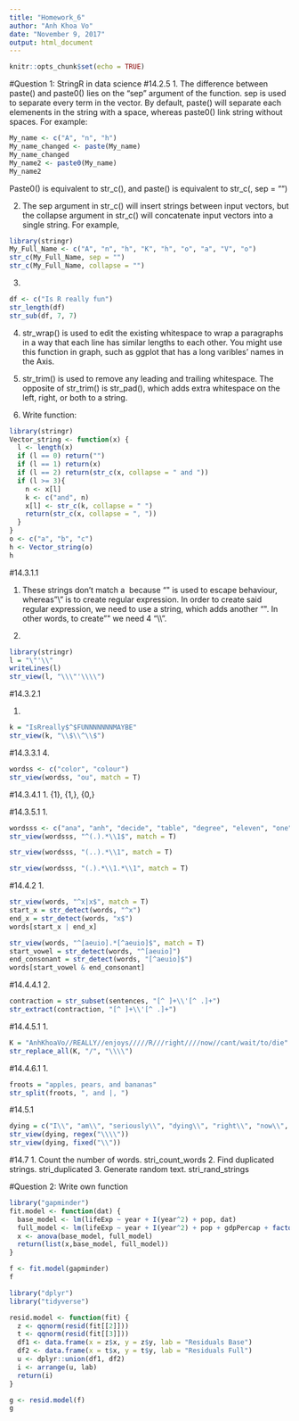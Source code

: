 ```yaml
---
title: "Homework_6"
author: "Anh Khoa Vo"
date: "November 9, 2017"
output: html_document
---
```


```r
knitr::opts_chunk$set(echo = TRUE)
```


#Question 1: StringR in data science 
#14.2.5
1.	The difference between paste() and paste0() lies on the "sep" argument of the function. sep is used to separate every term in the vector. By default, paste() will separate each elemenents in the string with a space, whereas paste0() link string without spaces. For example:

```r
My_name <- c("A", "n", "h")
My_name_changed <- paste(My_name)
My_name_changed
My_name2 <- paste0(My_name)
My_name2
```

Paste0() is equivalent to str_c(), and paste() is equivalent to str_c(, sep = "")

2. The sep argument in str_c() will insert strings between input vectors, but the collapse argument in str_c() will concatenate input vectors into a single string. For example,


```r
library(stringr)
My_Full_Name <- c("A", "n", "h", "K", "h", "o", "a", "V", "o")
str_c(My_Full_Name, sep = "")
str_c(My_Full_Name, collapse = "")
```

3. 
```r
df <- c("Is R really fun")
str_length(df)
str_sub(df, 7, 7)
```



4.	str_wrap() is used to edit the existing whitespace to wrap a paragraphs in a way that each line has similar lengths to each other. You might use this function in graph, such as ggplot that has a long varibles' names in the Axis.

5.	str_trim() is used to remove any leading and trailing whitespace. The opposite of str_trim() is str_pad(), which adds extra whitespace on the left, right, or both to a string.


6. Write function: 
```r
library(stringr)
Vector_string <- function(x) {
  l <- length(x)
  if (l == 0) return("")
  if (l == 1) return(x)
  if (l == 2) return(str_c(x, collapse = " and "))
  if (l >= 3){ 
    n <- x[l]
    k <- c("and", n)
    x[l] <- str_c(k, collapse = " ")
    return(str_c(x, collapse = ", "))
  }
}
o <- c("a", "b", "c")
h <- Vector_string(o)
h
```
#14.3.1.1

1. These strings don't match a \ because "\" is used to escape behaviour, whereas "\\" is to create regular expression. In order to create said regular expression, we need to use a string, which adds another "\". In other words, to create "\" we need 4 "\\\\".


2. 
```r
library(stringr)
l = "\"'\\"
writeLines(l)
str_view(l, "\\\"'\\\\")
```
 
#14.3.2.1 

1.
```r
k = "IsRreally$^$FUNNNNNNNMAYBE"
str_view(k, "\\$\\^\\$")
```

#14.3.3.1
4.
```r
wordss <- c("color", "colour")
str_view(wordss, "ou", match = T)
```

#14.3.4.1
1.
{1}, {1,}, {0,}
 
#14.3.5.1
1. 

```r
wordsss <- c("ana", "anh", "decide", "table", "degree", "eleven", "one", "two")
str_view(wordsss, "^(.).*\\1$", match = T)

str_view(wordsss, "(..).*\\1", match = T)

str_view(wordsss, "(.).*\\1.*\\1", match = T)
```

#14.4.2
1. 
```r
str_view(words, "^x|x$", match = T)
start_x = str_detect(words, "^x")
end_x = str_detect(words, "x$")
words[start_x | end_x]

str_view(words, "^[aeuio].*[^aeuio]$", match = T)
start_vowel = str_detect(words, "^[aeuio]")
end_consonant = str_detect(words, "[^aeuio]$")
words[start_vowel & end_consonant]

```


#14.4.4.1
2. 
```r
contraction = str_subset(sentences, "[^ ]+\\'[^ .]+")
str_extract(contraction, "[^ ]+\\'[^ .]+")
```

#14.4.5.1
1.
```r
K = "AnhKhoaVo//REALLY//enjoys/////R///right////now//cant/wait/to/die"
str_replace_all(K, "/", "\\\\")
```
#14.4.6.1
1.
```r
froots = "apples, pears, and bananas"
str_split(froots, ", and |, ")
```
#14.5.1
```r
dying = c("I\\", "am\\", "seriously\\", "dying\\", "right\\", "now\\", "Icantdeal\\")
str_view(dying, regex("\\\\"))
str_view(dying, fixed("\\"))
```
#14.7
1. Count the number of words.  stri_count_words
2. Find duplicated strings.    stri_duplicated
3. Generate random text.       stri_rand_strings

#Question 2: Write own function

```r
library("gapminder")
fit.model <- function(dat) {
  base_model <- lm(lifeExp ~ year + I(year^2) + pop, dat)
  full_model <- lm(lifeExp ~ year + I(year^2) + pop + gdpPercap + factor(continent), dat)
  x <- anova(base_model, full_model)
  return(list(x,base_model, full_model))
}

f <- fit.model(gapminder)
f

library("dplyr")
library("tidyverse")

resid.model <- function(fit) {
  z <- qqnorm(resid(fit[[2]]))
  t <- qqnorm(resid(fit[[3]]))
  df1 <- data.frame(x = z$x, y = z$y, lab = "Residuals Base")
  df2 <- data.frame(x = t$x, y = t$y, lab = "Residuals Full")
  u <- dplyr::union(df1, df2)
  i <- arrange(u, lab)
  return(i)
}

g <- resid.model(f)
g
```
